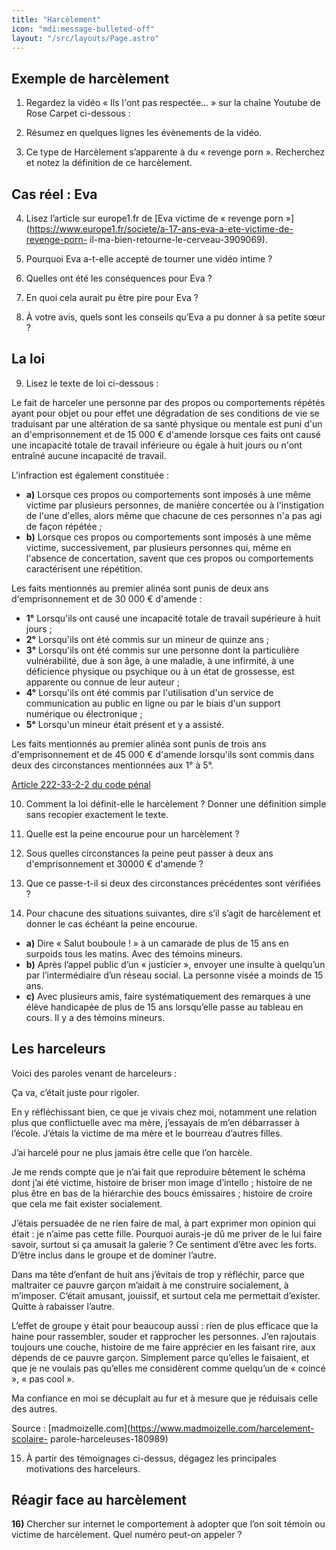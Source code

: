 ```yaml
---
title: "Harcèlement"
icon: "mdi:message-bulleted-off"
layout: "/src/layouts/Page.astro"
---
```


## Exemple de harcèlement

1. Regardez la vidéo « Ils l'ont pas respectée… » sur la chaîne Youtube de
Rose Carpet ci-dessous :

2. Résumez en quelques lignes les évènements de la vidéo.

3. Ce type de Harcèlement s’apparente à du « revenge porn ». Recherchez et
notez la définition de ce harcèlement.

## Cas réel : Eva

4. Lisez l’article sur europe1.fr de [Eva victime de « revenge porn
»](https://www.europe1.fr/societe/a-17-ans-eva-a-ete-victime-de-revenge-porn-
il-ma-bien-retourne-le-cerveau-3909069).

5. Pourquoi Eva a-t-elle accepté de tourner une vidéo intime ?

6. Quelles ont été les conséquences pour Eva ?

7. En quoi cela aurait pu être pire pour Eva ?

8. À votre avis, quels sont les conseils qu’Eva a pu donner à sa petite
sœur ?

## La loi

9. Lisez le texte de loi ci-dessous :

Le fait de harceler une personne par des propos ou comportements répétés ayant
pour objet ou pour effet une dégradation de ses conditions de vie se
traduisant par une altération de sa santé physique ou mentale est puni d'un an
d'emprisonnement et de 15 000 € d'amende lorsque ces faits ont causé une
incapacité totale de travail inférieure ou égale à huit jours ou n'ont
entraîné aucune incapacité de travail.

L'infraction est également constituée :

  * **a)** Lorsque ces propos ou comportements sont imposés à une même victime par plusieurs personnes, de manière concertée ou à l'instigation de l'une d'elles, alors même que chacune de ces personnes n'a pas agi de façon répétée ;
  * **b)** Lorsque ces propos ou comportements sont imposés à une même victime, successivement, par plusieurs personnes qui, même en l'absence de concertation, savent que ces propos ou comportements caractérisent une répétition.

Les faits mentionnés au premier alinéa sont punis de deux ans d'emprisonnement
et de 30 000 € d'amende :

  * **1°** Lorsqu'ils ont causé une incapacité totale de travail supérieure à huit jours ;
  * **2°** Lorsqu'ils ont été commis sur un mineur de quinze ans ;
  * **3°** Lorsqu'ils ont été commis sur une personne dont la particulière vulnérabilité, due à son âge, à une maladie, à une infirmité, à une déficience physique ou psychique ou à un état de grossesse, est apparente ou connue de leur auteur ;
  * **4°** Lorsqu'ils ont été commis par l'utilisation d'un service de communication au public en ligne ou par le biais d'un support numérique ou électronique ;
  * **5°** Lorsqu'un mineur était présent et y a assisté.

Les faits mentionnés au premier alinéa sont punis de trois ans
d'emprisonnement et de 45 000 € d'amende lorsqu'ils sont commis dans deux des
circonstances mentionnées aux 1° à 5°.

[Article 222-33-2-2 du code
pénal](https://www.legifrance.gouv.fr/codes/article_lc/LEGIARTI000045292599)

10. Comment la loi définit-elle le harcèlement ? Donner une définition
simple sans recopier exactement le texte.

11. Quelle est la peine encourue pour un harcèlement ?

12. Sous quelles circonstances la peine peut passer à deux ans
d'emprisonnement et 30000 € d'amende ?

13. Que ce passe-t-il si deux des circonstances précédentes sont vérifiées
?

14. Pour chacune des situations suivantes, dire s’il s’agit de harcèlement
et donner le cas échéant la peine encourue.

  * **a)** Dire « Salut bouboule ! » à un camarade de plus de 15 ans en surpoids tous les matins. Avec des témoins mineurs.
  * **b)** Après l’appel public d’un « justicier », envoyer une insulte à quelqu’un par l’intermédiaire d’un réseau social. La personne visée a moinds de 15 ans.
  * **c)** Avec plusieurs amis, faire systématiquement des remarques à une élève handicapée de plus de 15 ans lorsqu’elle passe au tableau en cours. Il y a des témoins mineurs.

## Les harceleurs

Voici des paroles venant de harceleurs :

Ça va, c’était juste pour rigoler.

En y réfléchissant bien, ce que je vivais chez moi, notamment une relation
plus que conflictuelle avec ma mère, j’essayais de m’en débarrasser à l’école.
J’étais la victime de ma mère et le bourreau d’autres filles.

J’ai harcelé pour ne plus jamais être celle que l’on harcèle.

Je me rends compte que je n’ai fait que reproduire bêtement le schéma dont
j’ai été victime, histoire de briser mon image d’intello ; histoire de ne plus
être en bas de la hiérarchie des boucs émissaires ; histoire de croire que
cela me fait exister socialement.

J’étais persuadée de ne rien faire de mal, à part exprimer mon opinion qui
était : je n’aime pas cette fille. Pourquoi aurais-je dû me priver de le lui
faire savoir, surtout si ça amusait la galerie ? Ce sentiment d’être avec les
forts. D’être inclus dans le groupe et de dominer l’autre.

Dans ma tête d’enfant de huit ans j’évitais de trop y réfléchir, parce que
maltraiter ce pauvre garçon m’aidait à me construire socialement, à m’imposer.
C’était amusant, jouissif, et surtout cela me permettait d’exister. Quitte à
rabaisser l’autre.

L’effet de groupe y était pour beaucoup aussi : rien de plus efficace que la
haine pour rassembler, souder et rapprocher les personnes. J’en rajoutais
toujours une couche, histoire de me faire apprécier en les faisant rire, aux
dépends de ce pauvre garçon. Simplement parce qu’elles le faisaient, et que je
ne voulais pas qu’elles me considèrent comme quelqu’un de « coincé », « pas
cool ».

Ma confiance en moi se décuplait au fur et à mesure que je réduisais celle des
autres.

Source : [madmoizelle.com](https://www.madmoizelle.com/harcelement-scolaire-
parole-harceleuses-180989)

15. À partir des témoignages ci-dessus, dégagez les principales
motivations des harceleurs.

## Réagir face au harcèlement

**16)** Chercher sur internet le comportement à adopter que l’on soit témoin
ou victime de harcèlement. Quel numéro peut-on appeler ?
